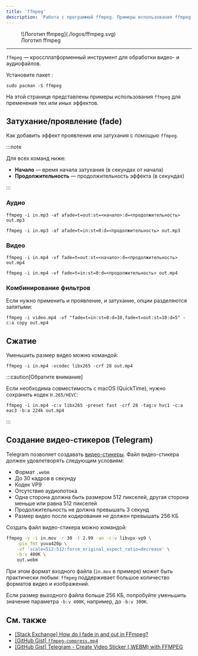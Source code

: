 ```yaml
---
title: 'ffmpeg'
description: 'Работа с программой ffmpeg. Примеры использования ffmpeg для обработки видео.'
---
```



<figure class="pic">
    ![Логотип ffmpeg](./logos/ffmpeg.svg)
    <figcaption>Логотип ffmpeg</figcaption>
</figure>

---

`ffmpeg` &mdash; кроссплатформенный инструмент для обработки видео- и
аудиофайлов.

Установите пакет <ArchPkg pkg="ffmpeg" />:

```shell
sudo pacman -S ffmpeg
```

<Repology pkg="ffmpeg" />

На этой странице представлены примеры использования `ffmpeg` для пременения тех
или иных эффектов.

## Затухание/проявление (fade)

Как добавить эффект проявления или затухания с помощью `ffmpeg`.

:::note

Для всех команд ниже:

-   **Начало** &mdash; время начала затухания (в секундах от начала)
-   **Продолжительность** &mdash; продолжительность эффекта (в секундах)

:::

### Аудио

```shell title=Затухание
ffmpeg -i in.mp3 -af afade=t=out:st=<начало>:d=<продолжительность> out.mp3
```

```shell title=Проявление
ffmpeg -i in.mp3 -af afade=t=in:st=0:d=<продолжительность> out.mp3
```

### Видео

```shell title=Затухание
ffmpeg -i in.mp4 -vf fade=t=out:st=<начало>:d=<продолжительность> out.mp4
```

```shell title=Проявление
ffmpeg -i in.mp4 -vf fade=t=in:st=0:d=<продолжительность> out.mp4
```

### Комбинирование фильтров

Если нужно применить и проявление, и затухание, опции разделяются запятыми:

```shell
ffmpeg -i video.mp4 -vf "fade=t=in:st=0:d=10,fade=t=out:st=10:d=5" -c:a copy out.mp4
```

## Сжатие

Уменьшить размер видео можно командой:

```shell
ffmpeg -i in.mp4 -vcodec libx265 -crf 28 out.mp4
```

:::caution[Обратите внимание]

Если необходима совместимость с macOS (QuickTime), нужно сохранить кодек `H.265/HEVC`:

```shell
ffmpeg -i in.mp4 -c:v libx265 -preset fast -crf 28 -tag:v hvc1 -c:a eac3 -b:a 224k out.mp4
```

:::

## Создание видео-стикеров (Telegram)

Telegram позволяет создавать
[видео-стикеры](https://core.telegram.org/stickers/#video-stickers-and-emoji).
Файл видео-стикера должен удовлетворять следующим условиям:

- Формат `.webm`
- До 30 кадров в секунду
- Кодек VP9
- Отсутствие аудиопотока
- Одна сторона должна быть размером 512 пикселей, другая сторона меньше или
  равна 512 пикселей
- Продолжительность не должна превышать 3 секунд
- Размер видео после кодирования не должен превышать 256 КБ

Создать файл видео-стикера можно командой:

```sh
ffmpeg -y -i in.mov -r 30 -t 2.99 -an -c:v libvpx-vp9 \
    -pix_fmt yuva420p \
    -vf 'scale=512:512:force_original_aspect_ratio=decrease' \
    -b:v 400K \
    out.webm
```

При этом формат входного файла (`in.mov` в примере) может быть практически
любым: `ffmpeg` поддерживает большое количество форматов видео и изображений.

Если размер выходного файла больше 256 КБ, попробуйте уменьшить значение
параметра `-b:v 400K`, например, до `-b:v 300K`.

## См. также

-   [\[Stack Exchange\] How do I fade in and out in FFmpeg?](https://video.stackexchange.com/questions/28269/how-do-i-fade-in-and-out-in-ffmpeg)
-   [\[GitHub Gist\] `ffmpeg-compress.mp4`](https://gist.github.com/lukehedger/277d136f68b028e22bed)
-   [\[GitHub Gist\] Telegram - Create Video Sticker (.WEBM) with FFMPEG ](https://gist.github.com/xacnio/902a750d0858dd8dd468c3cd73166dc4)
